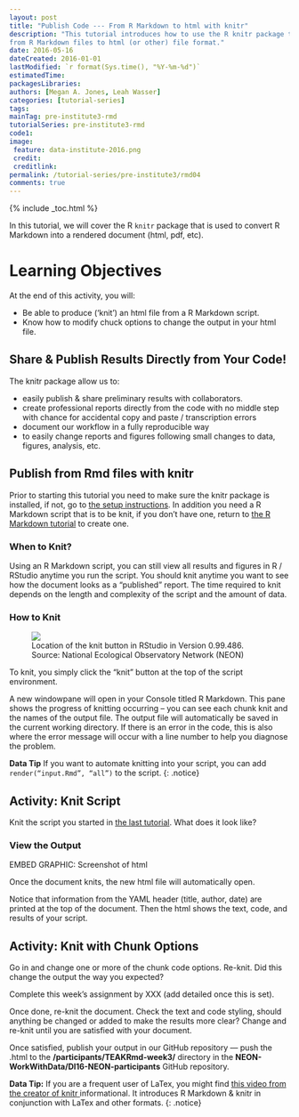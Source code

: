 ```yaml
---
layout: post
title: "Publish Code --- From R Markdown to html with knitr"
description: "This tutorial introduces how to use the R knitr package to publish
from R Markdown files to html (or other) file format."
date: 2016-05-16
dateCreated: 2016-01-01
lastModified: `r format(Sys.time(), "%Y-%m-%d")`
estimatedTime:
packagesLibraries: 
authors: [Megan A. Jones, Leah Wasser]
categories: [tutorial-series]
tags:
mainTag: pre-institute3-rmd
tutorialSeries: pre-institute3-rmd
code1:
image:
 feature: data-institute-2016.png
 credit:
 creditlink:
permalink: /tutorial-series/pre-institute3/rmd04
comments: true
---
```


{% include _toc.html %}

In this tutorial, we will cover the R `knitr` package that is used to convert
R Markdown into a rendered document (html, pdf, etc).

<div id="objectives" markdown="1">

# Learning Objectives

At the end of this activity, you will:

* Be able to produce (‘knit’) an html file from a R Markdown script.
* Know how to modify chuck options to change the output in your html file.

</div>

## Share & Publish Results Directly from Your Code!
The knitr package allow us to:

* easily publish & share preliminary results with collaborators.
* create professional reports directly from the code with no middle step with
chance for accidental copy and paste / transcription errors
* document our workflow in a fully reproducible way
* to easily change reports and figures following small changes to data, figures,
analysis, etc.

## Publish from Rmd files with knitr
Prior to starting this tutorial you need to make sure the knitr package is
installed, if not, go to
<a href="http://neon-workwithdata.github.io/neon-data-institute-2016/tutorial-series/pre-institute0/" target="_blank"> the setup instructions</a>.
In addition you need a R Markdown script that is to be knit, if you don’t have
one, return to
<a href="http://neon-workwithdata.github.io/neon-data-institute-2016/tutorial-series/pre-institute3/rmd03" target="_blank"> the R Markdown tutorial</a>
to create one.

### When to Knit?

Using an R Markdown script, you can still view all results and figures in R /
RStudio anytime you run the script. You should knit anytime you want to see how
the document looks as a "published" report. The time required to knit depends on
the length and complexity of the script and the amount of data.

### How to Knit

 <figure>
	<a href="{{ site.baseurl }}/images/pre-institute-content/pre-institute3-rmd/KnitButton-screenshot.png">
	<img src="{{ site.baseurl }}/images/pre-institute-content/pre-institute3-rmd/KnitButton-screenshot.png"></a>
	<figcaption> Location of the knit button in RStudio in Version 0.99.486.
	Source: National Ecological Observatory Network (NEON)
	</figcaption>
</figure>

To knit, you simply click the "knit" button at the top of the script environment.

A new windowpane will open in your Console titled R Markdown. This pane shows
the progress of knitting occurring -- you can see each chunk knit and the names
of the output file. The output file will automatically be saved in the current
working directory. If there is an error in the code, this is also where the
error message will occur with a line number to help you diagnose the problem.


<i class="fa fa-star"></i> **Data Tip** If you want to automate knitting into
your script, you can add `render(“input.Rmd”, “all”)` to the script.
{: .notice}

 <div id="challenge" markdown="1">
## Activity: Knit Script
Knit the script you started in
<a href="http://neon-workwithdata.github.io/neon-data-institute-2016/tutorial-series/pre-institute3/rmd03" target="_blank">the last tutorial</a>.
What does it look like?
</div>

### View the Output

EMBED GRAPHIC: Screenshot of html

Once the document knits, the new html file will automatically open.

Notice that information from the YAML header (title, author, date) are printed
at the top of the document. Then the html shows the text, code, and results of
your script.

 <div id="challenge" markdown="1">
## Activity: Knit with Chunk Options
Go in and change one or more of the chunk code options. Re-knit. Did this change
the output the way you expected?

Complete this week’s assignment by XXX (add detailed once this is set).

Once done, re-knit the document. Check the text and code styling, should
anything be changed or added to make the results more clear? Change and re-knit
until you are satisfied with your document.

Once satisfied, publish your output in our GitHub repository --- push the .html
to the **/participants/TEAKRmd-week3/** directory in the
**NEON-WorkWithData/DI16-NEON-participants** GitHub repository.

</div>

<i class="fa fa-star"></i> **Data Tip:** If you are a frequent user of LaTex,
you might find
<a href="http://cdn.screenr.com/video/8352c25b-7324-4134-970b-b7c427381adb.mp4" target="_blank">this video from the creator of knitr </a>
informational. It introduces R Markdown & knitr in conjunction with LaTex and
other formats.
{: .notice}
